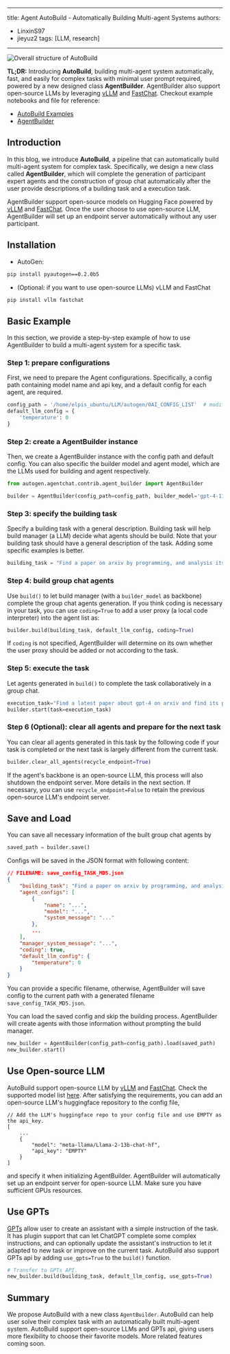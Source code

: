 
---
title: Agent AutoBuild - Automatically Building Multi-agent Systems
authors:
  - LinxinS97
  - jieyuz2
tags: [LLM, research]
---

![Overall structure of AutoBuild](img/agent_autobuild.png)

**TL;DR:**
Introducing **AutoBuild**, building multi-agent system automatically, fast, and easily for complex tasks with minimal
user prompt required, powered by a new designed class **AgentBuilder**. AgentBuilder also support open-source LLMs by
leveraging [vLLM](https://docs.vllm.ai/en/latest/index.html) and [FastChat](https://github.com/lm-sys/FastChat).
Checkout example notebooks and file for reference:

- [AutoBuild Examples](https://github.com/microsoft/autogen/blob/main/notebook/agentchat_autobuild.ipynb)
- [AgentBuilder](https://github.com/microsoft/autogen/blob/main/autogen/agentchat/contrib/agent_builder.py)

## Introduction
In this blog, we introduce **AutoBuild**, a pipeline that can automatically build multi-agent system for complex task.
Specifically, we design a new class called **AgentBuilder**, which will complete the generation of participant expert agents
and the construction of group chat automatically after the user provide descriptions of a building task and a execution task.

AgentBuilder support open-source models on Hugging Face powered by [vLLM](https://docs.vllm.ai/en/latest/index.html)
and [FastChat](https://github.com/lm-sys/FastChat). Once the user choose to use open-source LLM, AgentBuilder will set
up an endpoint server automatically without any user participant.

## Installation
- AutoGen:
```bash
pip install pyautogen==0.2.0b5
```
- (Optional: if you want to use open-source LLMs) vLLM and FastChat
```bash
pip install vllm fastchat
```

## Basic Example
In this section, we provide a step-by-step example of how to use AgentBuilder to build a multi-agent system for a specific task.

### Step 1: prepare configurations
First, we need to prepare the Agent configurations.
Specifically, a config path containing model name and api key, and a default config for each agent, are required.
```python
config_path = '/home/elpis_ubuntu/LLM/autogen/OAI_CONFIG_LIST'  # modify path
default_llm_config = {
    'temperature': 0
}
```

### Step 2: create a AgentBuilder instance
Then, we create a AgentBuilder instance with the config path and default config.
You can also specific the builder model and agent model, which are the LLMs used for building and agent respectively.
```python
from autogen.agentchat.contrib.agent_builder import AgentBuilder

builder = AgentBuilder(config_path=config_path, builder_model='gpt-4-1106-preview', agent_model='gpt-4-1106-preview')
```

### Step 3: specify the building task
Specify a building task with a general description. Building task will help build manager (a LLM) decide what agents should be build.
Note that your building task should have a general description of the task. Adding some specific examples is better.
```python
building_task = "Find a paper on arxiv by programming, and analysis its application in some domain. For example, find a latest paper about gpt-4 on arxiv and find its potential applications in software."
```

### Step 4: build group chat agents
Use `build()` to let build manager (with a `builder_model` as backbone) complete the group chat agents generation.
If you think coding is necessary in your task, you can use `coding=True` to add a user proxy (a local code interpreter) into the agent list as:
```python
builder.build(building_task, default_llm_config, coding=True)
```
If `coding` is not specified, AgentBuilder will determine on its own whether the user proxy should be added or not according to the task.

### Step 5: execute the task
Let agents generated in `build()` to complete the task collaboratively in a group chat.
```python
execution_task="Find a latest paper about gpt-4 on arxiv and find its potential applications in software."
builder.start(task=execution_task)
```

### Step 6 (Optional): clear all agents and prepare for the next task
You can clear all agents generated in this task by the following code if your task is completed or the next task is largely different from the current task.
```python
builder.clear_all_agents(recycle_endpoint=True)
```
If the agent's backbone is an open-source LLM, this process will also shutdown the endpoint server. More details in the next section.
If necessary, you can use `recycle_endpoint=False` to retain the previous open-source LLM's endpoint server.

## Save and Load
You can save all necessary information of the built group chat agents by
```python
saved_path = builder.save()
```
Configs will be saved in the JSON format with following content:
```json
// FILENAME: save_config_TASK_MD5.json
{
    "building_task": "Find a paper on arxiv by programming, and analysis its application in some domain. For example, find a latest paper about gpt-4 on arxiv and find its potential applications in software.",
    "agent_configs": [
        {
            "name": "...",
            "model": "...",
            "system_message": "..."
        },
        ...
    ],
    "manager_system_message": "...",
    "coding": true,
    "default_llm_config": {
        "temperature": 0
    }
}
```
You can provide a specific filename, otherwise, AgentBuilder will save config to the current path with a generated filename `save_config_TASK_MD5.json`.

You can load the saved config and skip the building process. AgentBuilder will create agents with those information without prompting the build manager.
```python
new_builder = AgentBuilder(config_path=config_path).load(saved_path)
new_builder.start()
```

## Use Open-source LLM
AutoBuild support open-source LLM by [vLLM](https://docs.vllm.ai/en/latest/index.html) and [FastChat](https://github.com/lm-sys/FastChat).
Check the supported model list [here](https://docs.vllm.ai/en/latest/models/supported_models.html).
After satisfying the requirements, you can add an open-source LLM's huggingface repository to the config file,
```json,
// Add the LLM's huggingface repo to your config file and use EMPTY as the api_key.
[
    ...
    {
        "model": "meta-llama/Llama-2-13b-chat-hf",
        "api_key": "EMPTY"
    }
]
```
and specify it when initializing AgentBuilder.
AgentBuilder will automatically set up an endpoint server for open-source LLM. Make sure you have sufficient GPUs resources.

## Use GPTs
[GPTs](https://openai.com/blog/introducing-gpts) allow user to create an assistant with a simple instruction of the task. It has plugin support that can let ChatGPT complete some complex instructions, and can optionally update the assistant's instruction to let it adapted to new task or improve on the current task.
AutoBuild also support GPTs api by adding `use_gpts=True` to the `build()` function.
```python
# Transfer to GPTs API.
new_builder.build(building_task, default_llm_config, use_gpts=True)
```

## Summary
We propose AutoBuild with a new class `AgentBuilder`. AutoBuild can help user solve their complex task with an automatically built multi-agent system. AutoBuild support open-source LLMs and GPTs api, giving users more flexibility to choose their favorite models.
More related features coming soon.
